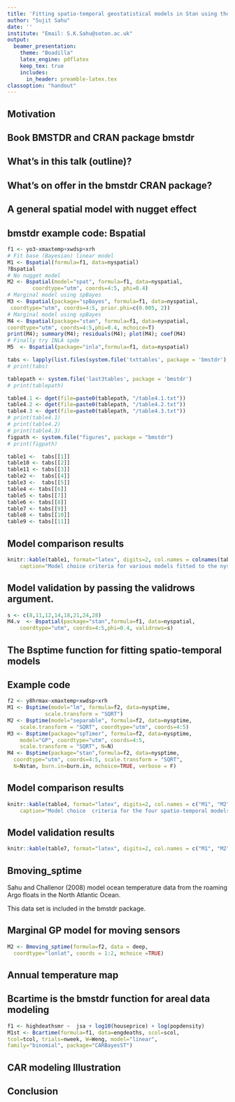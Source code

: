 ```yaml
---
title: 'Fitting spatio-temporal geostatistical models in Stan using the bmstdr R package.'
author: "Sujit Sahu"
date: ''
institute: "Email: S.K.Sahu@soton.ac.uk"
output: 
  beamer_presentation:
    theme: "Boadilla"
    latex_engine: pdflatex
    keep_tex: true
    includes:
      in_header: preamble-latex.tex  
classoption: "handout"  
---
```



## Motivation 
\begin{itemize}
\addtolength{\itemsep}{ \baselineskip}
\item There are many packages for performing spatio-temporal geostatistical modeling, e.g. INLA, spBayes, spTimer etc. 

\item Even the Stan user guide documents how to model using Gaussian process (GP) prior distributions. However, the illustrations are not general enough and only work for specific correlation functions, e.g. Gaussian. 

\item \alert{We are not aware of a Stan based package that can easily fit and validate GP based models along with other covariates. }
\end{itemize} 

<!---![Image](figures/rv_mapping.png){width=45%}![Image](figures/randomvar.png){width=45%}
-->


## Book BMSTDR and CRAN package bmstdr

\begin{itemize}
\addtolength{\itemsep}{ \baselineskip}

\item The bmstdr  package accompanies the 2022 book "\tcpurple{Bayesian Modeling of Spatio-Temporal Data with R.}" 
 

\centering
\includegraphics[height=5.25cm, width=3.75cm]{figures/cover.pdf}  

\item The full html version of the package vignette is on my site: 
\tcblu{https://www.sujitsahu.com} 

\end{itemize}

## What's in this talk (outline)? 

\begin{itemize}
\addtolength{\itemsep}{ \baselineskip}
\item It is only going to highlight what's in the package and the book.
\item Mostly modeling point referenced, i.e. geostatistical data. 
\item \alert{I am not going to talk about how to program in stan!}
\item For that please see my book and also resources on the web.  
\end{itemize}


## What's on offer in the bmstdr CRAN package?  

\begin{itemize}
\item For spatial and spatio-temporal modeling bmstdr offers three main modeling functions: 
 \begin{enumerate}
  \item \alert{bspatial}: for spatial only data. Can fit using 
  \tcforestgreen{spBayes, INLA,  rstan}.   
  \item \alert{bpstime}: for spatio-temporal data. Can fit using  
  \tcforestgreen{spBayes, INLA,  rstan, spTimer, sptDyn}.  
  \item \alert{Bmoving\_sptime}: for data from moving sensors.
  \item \alert{Bcartime}: for areal data (both geospatial and temporal). Can fit using 
  \tcforestgreen{CARBayes, CARBayesST, INLA}. 
  \end{enumerate}
\item All four functions work with S3 methods: \tcblu{summary, plot, residuals, fitted, coef} and  \tcblu{terms}.  
\item Validations can be performed just by naming the rows of the model fitting data frame.  

 \end{itemize}

## A general spatial model with nugget effect 

\begin{figure}[tbp]
\centering
\includegraphics[height=4cm, width=5cm]{figures/figure1.png}  
\caption{28 air pollution monitoring sites in New York. This is a running example.} 
\label{fig:nysites}
\end{figure}  

\begin{itemize} 
 \item Consider the general spatial model: 

\begin{equation}
Y({\bf s}_i) =  {\bf x}'({\bf s}_i) \boldbeta + w({\bf s}_i) + \epsilon({\bf s}_i)
\label{eq:spatialwithnugget}
\end{equation}

\item The model has a linear regression part, a spatial component and an independent error. 
\end{itemize} 
## bmstdr example code: Bspatial 
```r
f1 <- yo3~xmaxtemp+xwdsp+xrh
# Fit base (Bayesian) linear model 
M1 <- Bspatial(formula=f1, data=nyspatial)
?Bspatial
# No nugget model 
M2 <- Bspatial(model="spat", formula=f1, data=nyspatial, 
        coordtype="utm", coords=4:5, phi=0.4)
# Marginal model using spBayes 
M3 <- Bspatial(package="spBayes", formula=f1, data=nyspatial, 
 coordtype="utm", coords=4:5, prior.phi=c(0.005, 2))
# Marginal model using spBayes 
M4 <- Bspatial(package="stan", formula=f1, data=nyspatial, 
coordtype="utm", coords=4:5,phi=0.4, mchoice=T)
print(M4); summary(M4); residuals(M4); plot(M4); coef(M4)
# Finally try INLA spde 
M5  <- Bspatial(package="inla",formula=f1, data=nyspatial)
```



```r
tabs <- lapply(list.files(system.file('txttables', package = 'bmstdr'), full.names = TRUE), dget)
# print(tabs)

tablepath <- system.file('last3tables', package = 'bmstdr')
# print(tablepath)

table4.1 <- dget(file=paste0(tablepath, "/table4.1.txt"))
table4.2 <- dget(file=paste0(tablepath, "/table4.2.txt"))
table4.3 <- dget(file=paste0(tablepath, "/table4.3.txt"))
# print(table4.1)
# print(table4.2)
# print(table4.3)
figpath <- system.file("figures", package = "bmstdr") 
# print(figpath)

table1 <-  tabs[[1]]
table10 <- tabs[[2]]
table11 <- tabs[[3]]
table2 <-  tabs[[4]]
table3 <-  tabs[[5]]
table4 <- tabs[[6]]
table5 <- tabs[[7]]
table6 <- tabs[[8]]
table7 <- tabs[[9]]
table8 <- tabs[[10]]
table9 <- tabs[[11]]

```
## Model comparison results 

```r
knitr::kable(table1, format="latex", digits=2, col.names = colnames(table1), align='r', 
    caption="Model choice criteria for various models fitted to the nyspatial data set.")
```

## Model validation by passing the validrows argument. 

```r
s <- c(8,11,12,14,18,21,24,28)
M4.v  <- Bspatial(package="stan",formula=f1, data=nyspatial,   
    coordtype="utm", coords=4:5,phi=0.4, validrows=s) 
```
\begin{figure}[tbp]
\centering
\includegraphics[height=5cm, width=7cm]{figures/figure2.png}  
\caption{Prediction against observation plot with the prediction intervals included. The `in/out' symbol in the plot indicates whether or not a prediction interval incudes the 45 degree line.} 
\label{fig:m2validplot}
\end{figure} 


## The Bsptime function for fitting spatio-temporal models
\begin{itemize} 
\item The spatial model (\ref{eq:spatialwithnugget}) is extended to the following spatio-temporal model. 
\begin{equation}
Y({\bf s}_i, t) =  {\bf x}'({\bf s}_i, t) \boldbeta + w({\bf s}_i, t) + \epsilon(
{\bf s}_i, t)
\label{eq:spatiotemporalwithnugget}
\end{equation}
%for $i=1, \ldots, n$ and $t=1, \ldots, T.$ 
\item Offers a variety of models: such as separable, auto-regressive and marginal 
modeling after integrating out the spatio-temporal component. 
\item Package options include \tcforestgreen{stan, spTimer, spTDyn, spBayes, INLA}. \end{itemize} 

## Example code 

```r
f2 <- y8hrmax~xmaxtemp+xwdsp+xrh
M1 <- Bsptime(model="lm", formula=f2, data=nysptime, 
            scale.transform = "SQRT")
M2 <- Bsptime(model="separable", formula=f2, data=nysptime, 
    scale.transform = "SQRT", coordtype="utm", coords=4:5)
M3 <- Bsptime(package="spTimer", formula=f2, data=nysptime, 
    model="GP", coordtype="utm", coords=4:5, 
    scale.transform = "SQRT", N=N)
M4 <- Bsptime(package="stan",formula=f2, data=nysptime, 
  coordtype="utm", coords=4:5, scale.transform = "SQRT", 
  N=Nstan, burn.in=burn.in, mchoice=TRUE, verbose = F)
```

## Model comparison results  


```r
knitr::kable(table4, format="latex", digits=2, col.names = c("M1", "M2", "M3", "M4"), align='r', 
    caption="Model choice  criteria for the four spatio-temporal models M1 to M4.")
```

## Model validation  results  
\begin{itemize} 
\item Set aside all the data from the eight sites as noted previously. 
\item This gives us 496 ($=8 \times 62$) data points in the validation set and the model is fitted with remaining 1240 space-time observations. 
\item \tcforestgreen{ M1: Independent, M2: Separable, M3:spTimerGP, M4:stan, M5:INLA, M6:spTimerAR. M7:sptDyn, M9:spTimerGPP.} 
\end{itemize}
\footnotesize
```r
knitr::kable(table7, format="latex", digits=2, col.names = c("M1", "M2", "M3", "M4", "M5", "M6", "M7", "M9"), align='r')
```

\normalsize
\begin{itemize} 
\item The \alert{M4:stan} model is better!
\end{itemize}
## Bmoving\_sptime 
Sahu and Challenor (2008) model ocean temperature data from the roaming Argo floats in the North Atlantic Ocean. 
\begin{figure}[htbp]
\centering
\includegraphics[width=10cm]{figures/argo_float_locations_deep.png}
\caption{Locations of moving Argo floats in the deep ocean in 2003.}
\label{fig:atl_locations_deep}
\end{figure}

This data set is included in the bmstdr package.  


## Marginal GP model for moving sensors 

\begin{equation}
{\bf Y}_t \sim N\left({\bf X}_t \boldbeta, \ \ \sigma^2_{w} A_t S_w A_t' + \sigma^2_{\epsilon}  I\right), t=1, \ldots, T
 \label{eq:marginal_yt_ocean}
\end{equation}
\begin{itemize}
\item ${\bf Y}_t$ and ${\bf X}_t$ are the vector of observations and covariate values at the $n_t$ locations at time $t$. 
\item $A_{t} = C_{t} S_{w}^{-1}$, where $S_{w}$ is $m \times m$ and has elements induced by the GP and $C_t$ is  $n_t  \times m$ having the $j$th row and $k$th column entry. 
\item Further details for this model are provided in Section 8.6 in the book. 
\item The command below fits model (\ref{eq:marginal_yt_ocean}) implemented by code written in Stan. 
\end{itemize}
 

```r
M2 <- Bmoving_sptime(formula=f2, data = deep, 
  coordtype="lonlat", coords = 1:2, mchoice =TRUE)
```




## Annual temperature map 

\begin{itemize}
\item The model output can be processsed and predictions can be performed by writing additional code. 
\item See the full version of the vignette. 
\item Also the book website: \tcblu{https://www.sujitsahu.com/bookbmstdr/}
\end{itemize} 

\begin{figure}[htbp]
  \centering
  \begin{tabular}{cc}
    \includegraphics[width=0.45 \textwidth]{figures/temp_deep.png} &
    \includegraphics[width=0.45 \textwidth]{figures/sd_temp_deep.png}
  \end{tabular}
  \caption{Annual prediction map (left panel) and sd of the predictions (right panel) of temperature at the
    deep ocean in 2003.} 
\label{fig:deep_prediction}
\end{figure}

## Bcartime is the bmstdr function for areal data modeling 

\begin{itemize}
\item  Fit using the CARBayes, CARBayesST, and INLA packages. 
\item  Fit any Generalized Linear Model (GLM) with canonical link, e.g. 
logistic regression, Poisson log-linear and Gaussian Markov Random Fields. 
\item Including disease mapping and spatio-temporal disease mapping. 
\item Validate just by by naming the data rows 
\item Analyze using S3 methods such as summary and plot. 
\end{itemize}

\vspace{0.5cm} 

```r
f1 <- highdeathsmr ~  jsa + log10(houseprice) + log(popdensity) 
M1st <- Bcartime(formula=f1, data=engdeaths, scol=scol, 
tcol=tcol, trials=nweek, W=Weng, model="linear", 
family="binomial", package="CARBayesST")
```

## CAR modeling Illustration 


\begin{figure}[htbp]
\begin{center}
\includegraphics[width= 0.6 \textwidth]{figures/figure11.png}   
\caption{Predictions with 95\% limits against observations for the AR (2) model fitted by CARBayesST package (left) and  INLA (right).}
\label{fig:obs_v_pred_plot}
\end{center}
\end{figure}

\begin{itemize} 
\item Coverage from the \tcforestgreen{CARBayesST} is about right. 
\item Experienced typically low coverage using \tcforestgreen{INLA}.
\item Unfortunately no \tcforestgreen{stan} model for areal data.  
\end{itemize}


## Conclusion 

\begin{itemize}
\item \tcforestgreen{Stan} provides the best model fits and out of sample validations. 
\item However, it may take longer to run and the user needs to write bespoke code. 
\item  \tcpurple{bmstdr} provides four \tcred{ready to use} \tcforestgreen{Stan} implemented spatio-temporal geostatistical models. 

\item INLA users: Why not try \tcforestgreen{Stan} with the help of  \tcpurple{bmstdr}?  Stan users: Why not taste \tcgr{INLA} just by calling \tcpurple{bmstdr}? 

\item For code and data go to my github repo: \tcblu{https://github.com/sujit-sahu}
\item My website \tcblu{https://www.sujitsahu.com/} provides a lot of resources. 
\item More needs to be done! I am looking for collaborators!!
\item \alert{Please contact me if you have ideas to improve or if you have any feedback.} \tcgr{S.K.Sahu@soton.ac.uk} 
\end{itemize}



